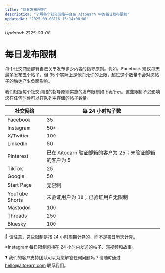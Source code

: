 ```yaml
---
title: "每日发布限制"
description: "了解各个社交网络平台在 Aitoearn 中的每日发布限制"
updatedAt: "2025-09-08T16:15:14+08:00"
---
```

<!-- UPDATED_AT -->
_Updated: 2025-09-08_

# 每日发布限制

每个社交网络都有自己关于发布多少内容的指导原则。例如，Facebook 建议每天最多发布五个帖子，但 35 个实际上是他们允许的上限，超过这个数量不会对您帖子的触达产生负面影响。

我们根据每个社交网络的指导原则实施的发布限制如下表所示。这些限制*不会*影响您在任何时候可以[在队列中存储的帖子数量](https://aitoearn.helpscoutdocs.com/article/643-how-many-posts-can-i-schedule-in-advance)。

| **社交网络** | **每 24 小时帖子数** |
|---|---|
| Facebook | 35 |
| Instagram | 50* |
| X/Twitter | 100 |
| LinkedIn | 50 |
| Pinterest | 已在 Aitoearn 验证邮箱的客户为 25；未验证邮箱的客户为 5 |
| TikTok | 25 |
| Google | 50 |
| Start Page | 无限制 |
| YouTube Shorts | 未验证用户为 10；已验证用户无限制 |
| Mastodon | 100 |
| Threads | 250 |
| Bluesky | 100 |

📝 请注意，这些限制是按 24 小时周期计算的，而不是按日历天计算。

*Instagram 每日限制包括在 24 小时内发送的帖子、短视频和故事。

❓ 我们的客户支持团队可以为您解答任何问题吗？请随时通过 [hello@aitoearn.com](mailto:hello@aitoearn.com) 联系我们。

